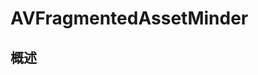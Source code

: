 # AVFragmentedAssetMinder

<ToBePolishedAfterTranslation />

<OriginalSource
  title="AVFragmentedAssetMinder"
  url="https://developer.apple.com/documentation/avfoundation/avfragmentedassetminder"
  summary="定期检查系统是否向碎片资产添加新碎片的对象"
/>

## 概述
